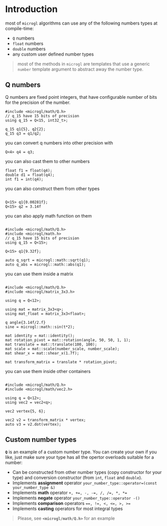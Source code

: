 # Introduction

most of `microgl` algorithms can use any of the following numbers types at compile-time:
- `Q` numbers
- `float` numbers
- `double` numbers
- any custom user defined number types

> most of the methods in `microgl` are templates that use a generic `number` template argument
to abstract away the number type.

## Q numbers
Q numbers are fixed point integers, that have configurable number of bits  
for the precision of the number.

```lang=cpp
#include <microgl/math/Q.h>
// q_15 have 15 bits of precision
using q_15 = Q<15, int32_t>;

q_15 q1{5}, q2{2};
q_15 q3 = q1/q2;
```

you can convert q numbers into other precision with
```lang=cpp
Q<4> q4 = q3;
```

you can also cast them to other numbers
```lang=cpp
float f1 = float(q4);
double d1 = float(q4);
int f1 = int(q4);
```

you can also construct them from other types
```lang=cpp

Q<15> q1{0.00281f};
Q<15> q2 = 3.14f
```

you can also apply math function on them
```lang=cpp

#include <microgl/math/Q.h>
#include <microgl/math.h>
// q_15 have 15 bits of precision
using q_15 = Q<15>;

Q<15> q1{9.32f};

auto q_sqrt = microgl::math::sqrt(q1);
auto q_abs = microgl::math::abs(q1);
```

you can use them inside a matrix
```lang=cpp

#include <microgl/math/Q.h>
#include <microgl/matrix_3x3.h>

using q = Q<12>;

using mat = matrix_3x3<q>;
using mat_float = matrix_3x3<float>;

q angle{3.14f/2.f}
sine = microgl::math::sin(t*2);

mat identity = mat::identity();
mat rotation_pivot = mat::rotation(angle, 50, 50, 1, 1);
mat translate = mat::translate(100, 100);
mat scale = mat::scale(number_scale, number_scale);
mat shear_x = mat::shear_x(1.7f);

mat transform_matrix = translate * rotation_pivot;
```

you can use them inside other containers
```lang=cpp

#include <microgl/math/Q.h>
#include <microgl/math/vec2.h>

using q = Q<12>;
using vec2 = vec2<q>;

vec2 vertex{5, 6};

vec2 v2 = transform_matrix * vertex;
auto v3 = v2.dot(vertex);
```

## Custom number types
**`Q`** is an example of a custom number type. You can create your own if you like,
just make sure your type has all the opertor overloads suitable for a number:
- Can be constructed from other number types (copy constructor for your type) and conversion constructor
(from `int`, `float` and `double`).
- Implements **assignment** operator `your_number_type::operator=(const your_number_type &)`
- Implements **math** operator `+, +=, -, -=, /, /=, *, *=`
- Implements **negate** operator `your_number_type::operator -()`
- Implements **comparison** operators `==, !=, <, <=, >, >=`
- Implements **casting** operators for most integral types

> Please, see **`<microgl/math/Q.h>`** for an example